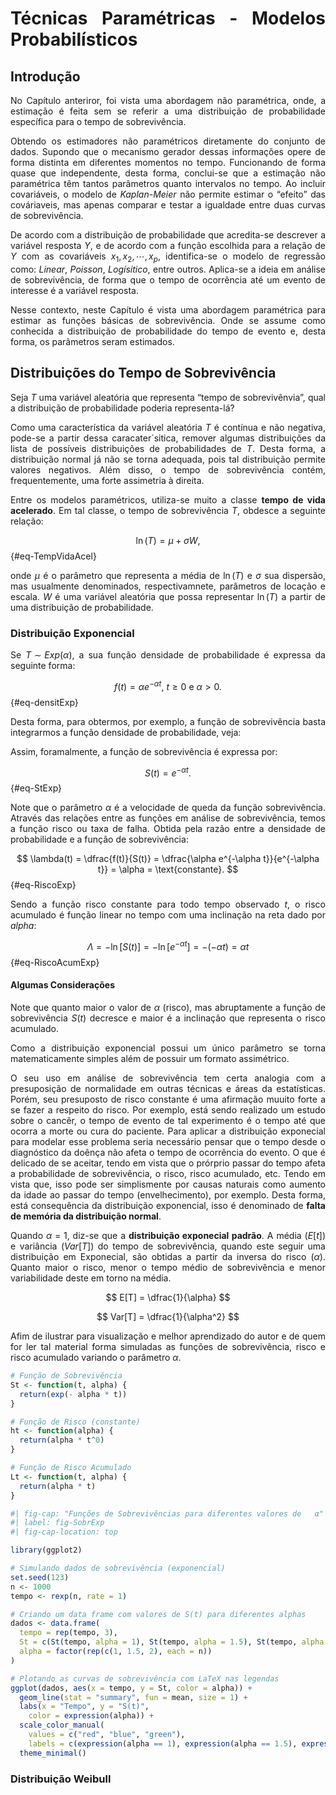 ```{=html}
<style>
  body{text-align: justify}
</style>
```

:::: progress
::: {.progress-bar style="width: 100%;"}
:::
::::

# Técnicas Paramétricas - Modelos Probabilísticos

## Introdução

No Capítulo anteriror, foi vista uma abordagem não paramétrica, onde, a estimação é feita sem se referir a uma distribuição de probabilidade específica para o tempo de sobrevivência.

Obtendo os estimadores não paramétricos diretamente do conjunto de dados. Supondo que o mecanismo gerador dessas informações opere de forma distinta em diferentes momentos no tempo. Funcionando de forma quase que independente, desta forma, conclui-se que a estimação não paramétrica têm tantos parâmetros quanto intervalos no tempo. Ao incluir covariáveis, o modelo de *Kaplan-Meier* não permite estimar o "efeito" das cováriaveis, mas apenas comparar e testar a igualdade entre duas curvas de sobrevivência.

De acordo com a distribuição de probabilidade que acredita-se descrever a variável resposta $Y$, e de acordo com a função escolhida para a relação de $Y$ com as covariáveis $x_{1}, x_{2}, \cdots, x_{p}$, identifica-se o modelo de regressão como: *Linear*, *Poisson*, *Logísitico*, entre outros. Aplica-se a ideia em análise de sobrevivência, de forma que o tempo de ocorrência até um evento de interesse é a variável resposta.

Nesse contexto, neste Capítulo é vista uma abordagem paramétrica para estimar as funções básicas de sobrevivência. Onde se assume como conhecida a distribuição de probabilidade do tempo de evento e, desta forma, os parâmetros seram estimados.

## Distribuições do Tempo de Sobrevivência

Seja $T$ uma variável aleatória que representa "tempo de sobrevivênvia", qual a distribuição de probabilidade poderia representa-lá?

Como uma característica da variável aleatória $T$ é contínua e não negativa, pode-se a partir dessa caracater´sitica, remover algumas distribuições da lista de possíveis distribuições de probabilidades de $T$. Desta forma, a distribuição normal já não se torna adequada, pois tal distribuição permite valores negativos. Além disso, o tempo de sobrevivência contém, frequentemente, uma forte assimetria à direita.

Entre os modelos paramétricos, utiliza-se muito a classe **tempo de vida acelerado**. Em tal classe, o tempo de sobrevivência $T$, obdesce a seguinte relação:

$$
\ln(T) = \mu + \sigma W,
$$ {#eq-TempVidaAcel}

onde $\mu$ é o parâmetro que representa a média de $\ln(T)$ e $\sigma$ sua dispersão, mas usualmente denominados, respectivamnete, parâmetros de locação e escala. $W$ é uma variável aleatória que possa representar $\ln(T)$ a partir de uma distribuição de probabilidade. 

### Distribuição Exponencial

Se $T \sim Exp(\alpha)$, a sua função densidade de probabilidade é expressa da seguinte forma:

$$
f(t) = \alpha e^{-\alpha t}, \ t \geq 0 \ \text{e} \ \alpha > 0.
$$ {#eq-densitExp}

Desta forma, para obtermos, por exemplo, a função de sobrevivência basta integrarmos a função densidade de probabilidade, veja:

```{=latex}
\begin{align*}
    S(t) & = P(T \geq t) = \int_{t}^{\infty} \alpha e^{-\alpha t} \ dt \\
         & = \alpha \int_{t}^{\infty} e^{-\alpha t} \ dt = \alpha \int_{t}^{\infty} e^{u} \ \dfrac{du}{- \alpha} \\
         & = \dfrac{\alpha}{-\alpha} \int_{t}^{\infty} e^{u} \ du = - \left[ e^{u} \right]_{t}^{\infty} = - \left[ e^{- \alpha t} \right]_{t}^{\infty} \\
         & = - [ e^{\alpha \infty} - e^{\alpha t}] = - [0 - e^{\alpha t}] = e^{\alpha t}.
\end{align*}
```

Assim, foramalmente, a função de sobrevivência é expressa por:

$$
S(t) = e^{- \alpha t}.
$$ {#eq-StExp}

Note que o parâmetro $\alpha$ é a velocidade de queda da função sobrevivência. Através das relações entre as funções em análise de sobrevivência, temos a função risco ou taxa de falha. Obtida pela razão entre a densidade de probabilidade e a função de sobrevivência:

$$
\lambda(t) = \dfrac{f(t)}{S(t)} = \dfrac{\alpha e^{-\alpha t}}{e^{-\alpha t}} = \alpha = \text{constante}.
$$ {#eq-RiscoExp}

Sendo a função risco constante para todo tempo observado $t$, o risco acumulado é função linear no tempo com uma inclinação na reta dado por $alpha$:

$$
\Lambda = - \ln[S(t)] = - \ln[e^{-\alpha t}] = - (- \alpha t) = \alpha t
$$ {#eq-RiscoAcumExp}

#### Algumas Considerações

Note que quanto maior o valor de $\alpha$ (risco), mas abruptamente a função de sobrevivência $S(t)$ decresce e maior é a inclinação que representa o risco acumulado.

Como a distribuição exponencial possui um único parâmetro se torna matematicamente simples além de possuir um formato assimétrico. 

O seu uso em análise de sobrevivência tem certa analogia com a presuposição de normalidade em outras técnicas e áreas da estatísticas. Porém, seu presuposto de risco constante é uma afirmação muuito forte a se fazer a respeito do risco. Por exemplo, está sendo realizado um estudo sobre o cancêr, o tempo de evento de tal experimento é o tempo até que ocorra a morte ou cura do paciente. Para aplicar a distribuição exponecial para modelar esse problema seria necessário pensar que o tempo desde o diagnóstico da doênça não afeta o tempo de ocorrência do evento. O que é delicado de se aceitar, tendo em vista que o prórprio passar do tempo afeta a probabilidade de sobrevivência, o risco, risco acumulado, etc. Tendo em vista que, isso pode ser simplismente por causas naturais como aumento da idade ao passar do tempo (envelhecimento), por exemplo. Desta forma, está consequência da distribuição exponencial, isso é denominado de **falta de memória da distribuição normal**.

Quando $\alpha = 1$, diz-se que a **distribuição exponecial padrão**. A média ($E[t]$) e variância ($Var[T]$) do tempo de sobrevivência, quando este seguir uma distribuição em Exponecial, são obtidas a partir da inversa do risco ($\alpha$). Quanto maior o risco, menor o tempo médio de sobrevivência e menor variabilidade deste em torno na média.

$$
E[T] = \dfrac{1}{\alpha}
$$

$$
Var[T] = \dfrac{1}{\alpha^2}
$$

Afim de ilustrar para visualização e melhor aprendizado do autor e de quem for ler tal material forma simuladas as funções de sobrevivência, risco e risco acumulado variando o parâmetro $\alpha$.

```{r}
# Função de Sobrevivência
St <- function(t, alpha) {
  return(exp(- alpha * t))
}

# Função de Risco (constante)
ht <- function(alpha) {
  return(alpha * t^0)
}

# Função de Risco Acumulado
Lt <- function(t, alpha) {
  return(alpha * t)
}
```


```{r, warning=FALSE}
#| fig-cap: "Funções de Sobrevivências para diferentes valores de 	α"
#| label: fig-SobrExp
#| fig-cap-location: top

library(ggplot2)

# Simulando dados de sobrevivência (exponencial)
set.seed(123)
n <- 1000
tempo <- rexp(n, rate = 1)

# Criando um data frame com valores de S(t) para diferentes alphas
dados <- data.frame(
  tempo = rep(tempo, 3),
  St = c(St(tempo, alpha = 1), St(tempo, alpha = 1.5), St(tempo, alpha = 2)),
  alpha = factor(rep(c(1, 1.5, 2), each = n))
)

# Plotando as curvas de sobrevivência com LaTeX nas legendas
ggplot(dados, aes(x = tempo, y = St, color = alpha)) +
  geom_line(stat = "summary", fun = mean, size = 1) +
  labs(x = "Tempo", y = "S(t)", 
    color = expression(alpha)) +
  scale_color_manual(
    values = c("red", "blue", "green"),
    labels = c(expression(alpha == 1), expression(alpha == 1.5), expression(alpha == 2))) +
  theme_minimal()

```


### Distribuição Weibull

:::: progress
::: {.progress-bar style="width: 100%;"}
:::
::::
